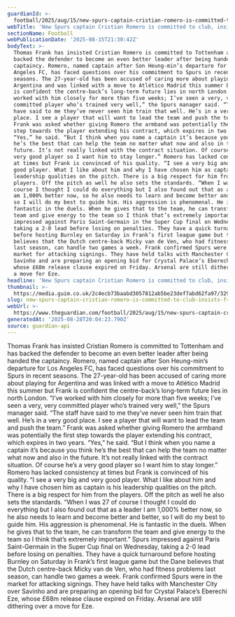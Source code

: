```yaml
---
guardianId: >-
  football/2025/aug/15/new-spurs-captain-cristian-romero-is-committed-to-club-insists-frank
webTitle: 'New Spurs captain Cristian Romero is committed to club, insists Frank'
sectionName: Football
webPublicationDate: '2025-08-15T21:30:42Z'
bodyText: >-
  Thomas Frank has insisted Cristian Romero is committed to Tottenham and has
  backed the defender to become an even better leader after being handed the
  captaincy. Romero, named captain after Son Heung-min’s departure for Los
  Angeles FC, has faced questions over his commitment to Spurs in recent
  seasons. The 27-year-old has been accused of caring more about playing for
  Argentina and was linked with a move to Atlético Madrid this summer but Frank
  is confident the centre-back’s long-term future lies in north London. “I’ve
  worked with him closely for more than five weeks; I’ve seen a very, very
  committed player who’s trained very well,” the Spurs manager said. “The staff
  have said to me they’ve never seen him train that well. He’s in a very good
  place. I see a player that will want to lead the team and push the team.”
  Frank was asked whether giving Romero the armband was potentially the first
  step towards the player extending his contract, which expires in two years.
  “Yes,” he said. “But I think when you name a captain it’s because you think
  he’s the best that can help the team no matter what now and also in the
  future. It’s not really linked with the contract situation. Of course he’s a
  very good player so I want him to stay longer.” Romero has lacked consistency
  at times but Frank is convinced of his quality. “I see a very big and very
  good player. What I like about him and why I have chosen him as captain is his
  leadership qualities on the pitch. There is a big respect for him from the
  players. Off the pitch as well he also sets the standards. “When I was 27 of
  course I thought I could do everything but I also found out that as a leader I
  am 1,000% better now, so he also needs to learn and become better and better,
  so I will do my best to guide him. His aggression is phenomenal. He is
  fantastic in the duels. When he gives that to the team, he can transform the
  team and give energy to the team so I think that’s extremely important.” Spurs
  impressed against Paris Saint-Germain in the Super Cup final on Wednesday,
  taking a 2-0 lead before losing on penalties. They have a quick turnaround
  before hosting Burnley on Saturday in Frank’s first league game but the Dane
  believes that the Dutch centre-back Micky van de Ven, who had fitness problems
  last season, can handle two games a week. Frank confirmed Spurs were in the
  market for attacking signings. They have held talks with Manchester City over
  Savinho and are preparing an opening bid for Crystal Palace’s Eberechi Eze,
  whose £68m release clause expired on Friday. Arsenal are still dithering over
  a move for Eze.
headline: 'New Spurs captain Cristian Romero is committed to club, insists Frank'
thumbnail: >-
  https://media.guim.co.uk/2c4ecb73baabd3057812ab5be23def7abd62fa97/329_0_3296_2636/500.jpg
slug: new-spurs-captain-cristian-romero-is-committed-to-club-insists-frank
webUrl: >-
  https://www.theguardian.com/football/2025/aug/15/new-spurs-captain-cristian-romero-is-committed-to-club-insists-frank
generatedAt: '2025-08-28T20:04:23.790Z'
source: guardian-api
---
```

Thomas Frank has insisted Cristian Romero is committed to Tottenham and has backed the defender to become an even better leader after being handed the captaincy. Romero, named captain after Son Heung-min’s departure for Los Angeles FC, has faced questions over his commitment to Spurs in recent seasons. The 27-year-old has been accused of caring more about playing for Argentina and was linked with a move to Atlético Madrid this summer but Frank is confident the centre-back’s long-term future lies in north London. “I’ve worked with him closely for more than five weeks; I’ve seen a very, very committed player who’s trained very well,” the Spurs manager said. “The staff have said to me they’ve never seen him train that well. He’s in a very good place. I see a player that will want to lead the team and push the team.” Frank was asked whether giving Romero the armband was potentially the first step towards the player extending his contract, which expires in two years. “Yes,” he said. “But I think when you name a captain it’s because you think he’s the best that can help the team no matter what now and also in the future. It’s not really linked with the contract situation. Of course he’s a very good player so I want him to stay longer.” Romero has lacked consistency at times but Frank is convinced of his quality. “I see a very big and very good player. What I like about him and why I have chosen him as captain is his leadership qualities on the pitch. There is a big respect for him from the players. Off the pitch as well he also sets the standards. “When I was 27 of course I thought I could do everything but I also found out that as a leader I am 1,000% better now, so he also needs to learn and become better and better, so I will do my best to guide him. His aggression is phenomenal. He is fantastic in the duels. When he gives that to the team, he can transform the team and give energy to the team so I think that’s extremely important.” Spurs impressed against Paris Saint-Germain in the Super Cup final on Wednesday, taking a 2-0 lead before losing on penalties. They have a quick turnaround before hosting Burnley on Saturday in Frank’s first league game but the Dane believes that the Dutch centre-back Micky van de Ven, who had fitness problems last season, can handle two games a week. Frank confirmed Spurs were in the market for attacking signings. They have held talks with Manchester City over Savinho and are preparing an opening bid for Crystal Palace’s Eberechi Eze, whose £68m release clause expired on Friday. Arsenal are still dithering over a move for Eze.
